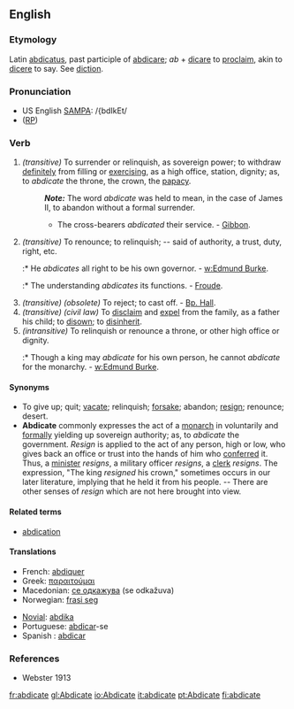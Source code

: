 ==English==

===Etymology===
Latin [[abdicatus]], past participle of [[abdicare]]; ''ab'' + [[dicare]] to [[proclaim]], akin to [[dicere]] to say. See [[diction]].

===Pronunciation===
* US English [[SAMPA]]: /{bdIkEt/
* ([[RP]]) {{IPA|/ˈæbdɪkeɪt/}}

===Verb===
{{en-infl-reg-other-e|abdicat|e}}

# ''(transitive)'' To surrender or relinquish, as sovereign power; to withdraw [[definitely]] from filling or [[exercising]], as a high office, station, dignity; as, to ''abdicate'' the throne, the crown, the [[papacy]].
#: '''''Note:''''' The word ''abdicate'' was held to mean, in the case of James II, to abandon without a formal surrender.
#:* The cross-bearers ''abdicated'' their service. - [[Gibbon]].
# ''(transitive)'' To renounce; to relinquish; -- said of authority, a trust, duty, right, etc.
#:* He ''abdicates'' all right to be his own governor. - [[w:Edmund Burke]].
#:* The understanding ''abdicates'' its functions. - [[Froude]].
# ''(transitive) (obsolete)'' To reject; to cast off. - [[Bp. Hall]].
# ''(transitive) (civil law)'' To [[disclaim]] and [[expel]] from the family, as a father his child; to [[disown]]; to [[disinherit]].
# ''(intransitive)'' To relinquish or renounce a throne, or other high office or dignity.
#:* Though a king may ''abdicate'' for his own person, he cannot ''abdicate'' for the monarchy. - [[w:Edmund Burke]].

====Synonyms====
* To give up; quit; [[vacate]]; relinquish; [[forsake]]; abandon; [[resign]]; renounce; desert.
* '''Abdicate''' commonly expresses the act of a [[monarch]] in voluntarily and [[formally]] yielding up sovereign authority; as, to ''abdicate'' the government. ''Resign'' is applied to the act of any person, high or low, who gives back an office or trust into the hands of him who [[conferred]] it. Thus, a [[minister]] ''resigns'', a military officer ''resigns'', a [[clerk]] ''resigns''. The expression, "The king ''resigned'' his crown," sometimes occurs in our later literature, implying that he held it from his people. -- There are other senses of ''resign'' which are not here brought into view.

====Related terms====
* [[abdication]]

====Translations====
{{top}}
* French: [[abdiquer]]
* Greek: [[παραιτούμαι]]
* Macedonian: [[се одкажува]] (se odkažuva)
* Norwegian: [[frasi seg]]
{{mid}}
* [[Novial]]: [[abdika]]
* Portuguese: [[abdicar]]-se
* Spanish : [[abdicar]]
{{bottom}}

===References===
*Webster 1913

[[fr:abdicate]]
[[gl:Abdicate]]
[[io:Abdicate]]
[[it:abdicate]]
[[pt:Abdicate]]
[[fi:abdicate]]